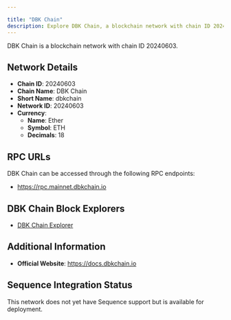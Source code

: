 ```yaml
---

title: "DBK Chain"
description: Explore DBK Chain, a blockchain network with chain ID 20240603. Learn about its native currency, Ether, and how to interact with the network.
---
```




DBK Chain is a blockchain network with chain ID 20240603.

## Network Details

- **Chain ID**: 20240603
- **Chain Name**: DBK Chain
- **Short Name**: dbkchain
- **Network ID**: 20240603
- **Currency**: 
  - **Name**: Ether
  - **Symbol**: ETH
  - **Decimals**: 18

## RPC URLs

DBK Chain can be accessed through the following RPC endpoints:

- https://rpc.mainnet.dbkchain.io

## DBK Chain Block Explorers

- [DBK Chain Explorer](https://scan.dbkchain.io)

## Additional Information

- **Official Website**: https://docs.dbkchain.io

## Sequence Integration Status

This network does not yet have Sequence support but is available for deployment.
